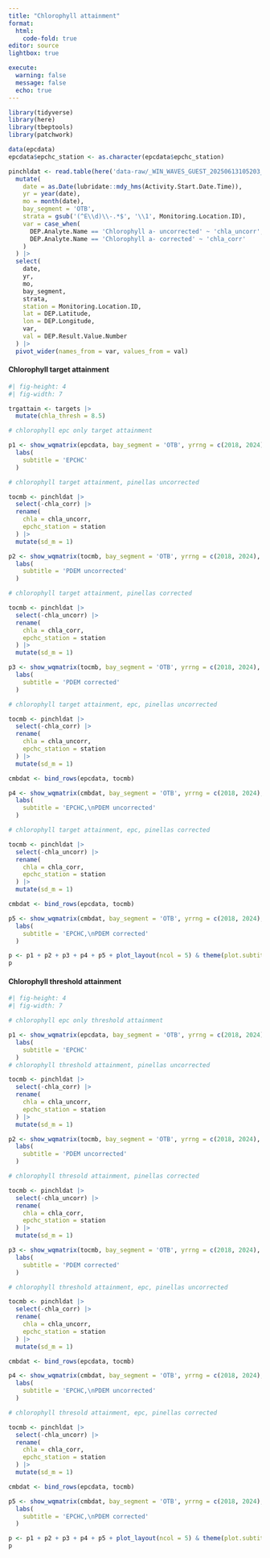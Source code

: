 ```yaml
---
title: "Chlorophyll attainment"
format: 
  html:
    code-fold: true
editor: source
lightbox: true

execute: 
  warning: false
  message: false
  echo: true
---
```


```r
library(tidyverse)
library(here)
library(tbeptools)
library(patchwork)

data(epcdata)
epcdata$epchc_station <- as.character(epcdata$epchc_station)

pinchldat <- read.table(here('data-raw/_WIN_WAVES_GUEST_20250613105203_93062.txt'), sep = '|', header = TRUE, skip = 9) |> 
  mutate(
    date = as.Date(lubridate::mdy_hms(Activity.Start.Date.Time)),
    yr = year(date),
    mo = month(date),
    bay_segment = 'OTB',
    strata = gsub('(^E\\d)\\-.*$', '\\1', Monitoring.Location.ID), 
    var = case_when(
      DEP.Analyte.Name == 'Chlorophyll a- uncorrected' ~ 'chla_uncorr', 
      DEP.Analyte.Name == 'Chlorophyll a- corrected' ~ 'chla_corr'
    )
  ) |> 
  select(
    date,
    yr,
    mo,
    bay_segment,
    strata,
    station = Monitoring.Location.ID,
    lat = DEP.Latitude,
    lon = DEP.Longitude,
    var,
    val = DEP.Result.Value.Number
  ) |> 
  pivot_wider(names_from = var, values_from = val)
```

#### Chlorophyll target attainment

```r
#| fig-height: 4
#| fig-width: 7

trgattain <- targets |> 
  mutate(chla_thresh = 8.5)

# chlorophyll epc only target attainment

p1 <- show_wqmatrix(epcdata, bay_segment = 'OTB', yrrng = c(2018, 2024), param = 'chla', trgs = trgattain) + 
  labs(
    subtitle = 'EPCHC'
  )

# chlorophyll target attainment, pinellas uncorrected

tocmb <- pinchldat |>
  select(-chla_corr) |>
  rename(
    chla = chla_uncorr,
    epchc_station = station
  ) |>
  mutate(sd_m = 1)

p2 <- show_wqmatrix(tocmb, bay_segment = 'OTB', yrrng = c(2018, 2024), param = 'chla', trgs = trgattain) +
  labs(
    subtitle = 'PDEM uncorrected'
  )

# chlorophyll target attainment, pinellas corrected

tocmb <- pinchldat |>
  select(-chla_uncorr) |>
  rename(
    chla = chla_corr,
    epchc_station = station
  ) |>
  mutate(sd_m = 1)

p3 <- show_wqmatrix(tocmb, bay_segment = 'OTB', yrrng = c(2018, 2024), param = 'chla', trgs = trgattain) +
  labs(
    subtitle = 'PDEM corrected'
  )

# chlorophyll target attainment, epc, pinellas uncorrected

tocmb <- pinchldat |> 
  select(-chla_corr) |> 
  rename(
    chla = chla_uncorr, 
    epchc_station = station
  ) |> 
  mutate(sd_m = 1)

cmbdat <- bind_rows(epcdata, tocmb)

p4 <- show_wqmatrix(cmbdat, bay_segment = 'OTB', yrrng = c(2018, 2024), param = 'chla', trgs = trgattain) + 
  labs(
    subtitle = 'EPCHC,\nPDEM uncorrected'
  )

# chlorophyll target attainment, epc, pinellas corrected

tocmb <- pinchldat |> 
  select(-chla_uncorr) |> 
  rename(
    chla = chla_corr, 
    epchc_station = station
  ) |> 
  mutate(sd_m = 1)

cmbdat <- bind_rows(epcdata, tocmb)

p5 <- show_wqmatrix(cmbdat, bay_segment = 'OTB', yrrng = c(2018, 2024), param = 'chla', trgs = trgattain) + 
  labs(
    subtitle = 'EPCHC,\nPDEM corrected'
  )

p <- p1 + p2 + p3 + p4 + p5 + plot_layout(ncol = 5) & theme(plot.subtitle = element_text(size = 10))
p
```

#### Chlorophyll threshold attainment

```r
#| fig-height: 4
#| fig-width: 7

# chlorophyll epc only threshold attainment

p1 <- show_wqmatrix(epcdata, bay_segment = 'OTB', yrrng = c(2018, 2024), param = 'chla') + 
  labs(
    subtitle = 'EPCHC'
  )
# chlorophyll threshold attainment, pinellas uncorrected

tocmb <- pinchldat |> 
  select(-chla_corr) |> 
  rename(
    chla = chla_uncorr, 
    epchc_station = station
  ) |> 
  mutate(sd_m = 1)

p2 <- show_wqmatrix(tocmb, bay_segment = 'OTB', yrrng = c(2018, 2024), param = 'chla') + 
  labs(
    subtitle = 'PDEM uncorrected'
  )

# chlorophyll thresold attainment, pinellas corrected

tocmb <- pinchldat |> 
  select(-chla_uncorr) |> 
  rename(
    chla = chla_corr, 
    epchc_station = station
  ) |> 
  mutate(sd_m = 1)

p3 <- show_wqmatrix(tocmb, bay_segment = 'OTB', yrrng = c(2018, 2024), param = 'chla') + 
  labs(
    subtitle = 'PDEM corrected'
  )

# chlorophyll threshold attainment, epc, pinellas uncorrected

tocmb <- pinchldat |> 
  select(-chla_corr) |> 
  rename(
    chla = chla_uncorr, 
    epchc_station = station
  ) |> 
  mutate(sd_m = 1)

cmbdat <- bind_rows(epcdata, tocmb)

p4 <- show_wqmatrix(cmbdat, bay_segment = 'OTB', yrrng = c(2018, 2024), param = 'chla') + 
  labs(
    subtitle = 'EPCHC,\nPDEM uncorrected'
  )

# chlorophyll thresold attainment, epc, pinellas corrected

tocmb <- pinchldat |> 
  select(-chla_uncorr) |> 
  rename(
    chla = chla_corr, 
    epchc_station = station
  ) |> 
  mutate(sd_m = 1)

cmbdat <- bind_rows(epcdata, tocmb)

p5 <- show_wqmatrix(cmbdat, bay_segment = 'OTB', yrrng = c(2018, 2024), param = 'chla') + 
  labs(
    subtitle = 'EPCHC,\nPDEM corrected'
  )

p <- p1 + p2 + p3 + p4 + p5 + plot_layout(ncol = 5) & theme(plot.subtitle = element_text(size = 10))
p
```
